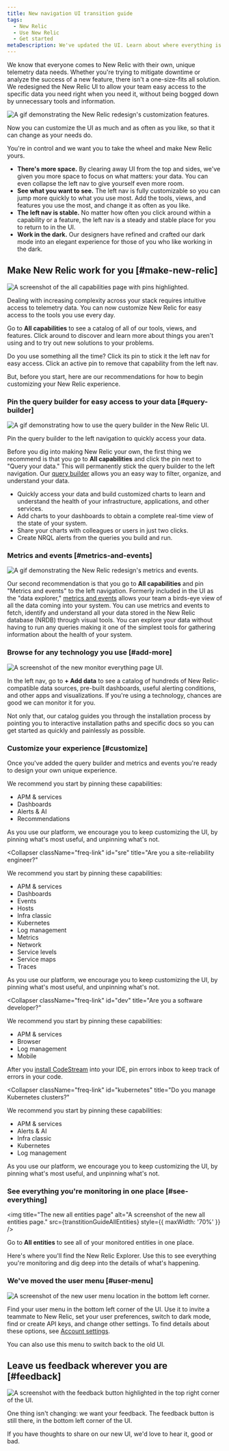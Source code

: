 ```yaml
---
title: New navigation UI transition guide
tags:
  - New Relic 
  - Use New Relic
  - Get started
metaDescription: We've updated the UI. Learn about where everything is now.
---
```











We know that everyone comes to New Relic with their own, unique telemetry data needs. Whether you're trying to mitigate downtime or analyze the success of a new feature, there isn't a one-size-fits all solution. We redesigned the New Relic UI to allow your team easy access to the specific data you need right when you need it, without being bogged down by unnecessary tools and information. 

<img
  title="Customize New Relic"
  alt="A gif demonstrating the New Relic redesign's customization features."
  src={transtionGuideUiRedesignCustomize}
/>

Now you can customize the UI as much and as often as you like, so that it can change as your needs do. 

You're in control and we want you to take the wheel and make New Relic yours. 

* **There's more space.** By clearing away UI from the top and sides, we've given you more space to focus on what matters: your data. You can even collapse the left nav to give yourself even more room.
* **See what you want to see.** The left nav is fully customizable so you can jump more quickly to what you use most. Add the tools, views, and features you use the most, and change it as often as you like.
* **The left nav is stable.** No matter how often you click around within a capability or a feature, the left nav is a steady and stable place for you to return to in the UI.
* **Work in the dark.** Our designers have refined and crafted our dark mode into an elegant experience for those of you who like working in the dark. 

## Make New Relic work for you [#make-new-relic]

<img
  title="The all capabilities page with pinned items"
  alt="A screenshot of the all capabilities page with pins highlighted."
  src={transitionGuideAllCapabilities}
/>

Dealing with increasing complexity across your stack requires intuitive access to telemetry data. You can now customize New Relic for easy access to the tools you use every day. 

Go to **All capabilities** to see a catalog of all of our tools, views, and features. Click around to discover and learn more about things you aren't using and to try out new solutions to your problems.

Do you use something all the time? Click its pin to stick it the left nav for easy access. Click an active pin to remove that capability from the left nav.

But, before you start, here are our recommendations for how to begin customizing your New Relic experience.

### Pin the query builder for easy access to your data  [#query-builder]

<img
  title="Query builder"
  alt="A gif demonstrating how to use the query builder in the New Relic UI. "
  src={transitionGuideQueryBuilderUiRedesign}
/>

<figcaption>
  Pin the query builder to the left navigation to quickly access your data. 
</figcaption>

Before you dig into making New Relic your own, the first thing we recommend is that you go to **All capabilities**  and click the pin next to "Query your data." This will permanently stick the query builder to the left navigation.  Our [query builder](/docs/query-your-data/explore-query-data/query-builder/introduction-query-builder/) allows you an easy way to filter, organize, and understand your data. 



* Quickly access your data and build customized charts to learn and understand the health of your infrastructure, applications, and other services.
* Add charts to your dashboards to obtain a complete real-time view of the state of your system.
* Share your charts with colleagues or users in just two clicks.
* Create NRQL alerts from the queries you build and run.

### Metrics and events   [#metrics-and-events]

<img
  title="Metrics and events"
  alt="A gif demonstrating the New Relic redesign's metrics and events."
  src={transitionGuideMetricsandEvents}
/>

Our second recommendation is that you go to **All capabilities**  and pin "Metrics and events" to the left navigation. Formerly included in the UI as the "data explorer," [metrics and events](/docs/query-your-data/explore-query-data/browse-data/introduction-data-explorer) allows your team a birds-eye view of all the data coming into your system. You can use metrics and events to fetch, identify and understand all your data stored in the New Relic database (NRDB) through visual tools. You can explore your data without having to run any queries making it one of the simplest tools for gathering information about the health of your system. 

### Browse for any technology you use [#add-more]

<img
  title="The monitor everything UI"
  alt="A screenshot of the new monitor everything page UI."
  src={transitionGuideMonitorEverything}
/>

In the left nav, go to **+ Add data** to see a catalog of hundreds of New Relic-compatible data sources, pre-built dashboards, useful alerting conditions, and other apps and visualizations. If you're using a technology, chances are good we can monitor it for you.

Not only that, our catalog guides you through the installation process by pointing you to interactive installation paths and specific docs so you can get started as quickly and painlessly as possible. 

### Customize your experience [#customize]

Once you've added the query builder and metrics and events you're ready to design your own unique experience. 

<CollapserGroup>
  <Collapser
    className="freq-link"
    id="new"
    title="Are you just getting started?"
  >

  We recommend you start by pinning these capabilities:

  * APM & services
  * Dashboards
  * Alerts & AI
  * Recommendations

  As you use our platform, we encourage you to keep customizing the UI, by pinning what's most useful, and unpinning what's not.

  </Collapser>

  <Collapser
    className="freq-link"
    id="sre"
    title="Are you a site-reliability engineer?"
  >

  We recommend you start by pinning these capabilities:

  * APM & services
  * Dashboards
  * Events
  * Hosts
  * Infra classic
  * Kubernetes
  * Log management
  * Metrics
  * Network
  * Service levels
  * Service maps
  * Traces

  As you use our platform, we encourage you to keep customizing the UI, by pinning what's most useful, and unpinning what's not.

  </Collapser>

  <Collapser
    className="freq-link"
    id="dev"
    title="Are you a software developer?"
  >

  We recommend you start by pinning these capabilities:

  * APM & services
  * Browser
  * Log management
  * Mobile

  After you [install CodeStream](https://docs.newrelic.com/docs/codestream/start-here/install-codestream) into your IDE, pin errors inbox to keep track of errors in your code.

  </Collapser>

  <Collapser
    className="freq-link"
    id="kubernetes"
    title="Do you manage Kubernetes clusters?"
  >

  We recommend you start by pinning these capabilities:

  * APM & services
  * Alerts & AI
  * Infra classic
  * Kubernetes
  * Log management

 As you use our platform, we encourage you to keep customizing the UI, by pinning what's most useful, and unpinning what's not.

  </Collapser>
</CollapserGroup>


### See everything you're monitoring in one place [#see-everything]

<img
  title="The new all entities page"
  alt="A screenshot of the new all entities page."
  src={transtitionGuideAllEntities}
  style={{ maxWidth: '70%' }}
/>

Go to **All entities** to see all of your monitored entities in one place.

Here's where you'll find the New Relic Explorer. Use this to see everything you're monitoring and dig deep into the details of what's happening.

### We've moved the user menu [#user-menu]

<img
  title="The new user menu"
  alt="A screenshot of the new user menu location in the bottom left corner."
  src={transitionGuideUserMenu}
/>

Find your user menu in the bottom left corner of the UI. Use it to invite a teammate to New Relic, set your user preferences, switch to dark mode, find or create API keys, and change other settings. To find details about these options, see [Account settings](/docs/accounts/accounts-billing/general-account-settings/intro-account-settings).

You can also use this menu to switch back to the old UI.

## Leave us feedback wherever you are [#feedback]

<img
  title="The feedback button"
  alt="A screenshot with the feedback button highlighted in the top right corner of the UI."
  src={transitionGuideFeedbackButton}
/>

One thing isn't changing: we want your feedback. The feedback button is still there, in the bottom left corner of the UI.

If you have thoughts to share on our new UI, we'd love to hear it, good or bad.

